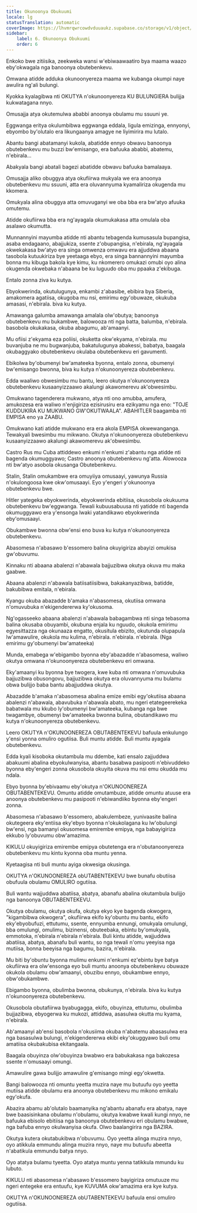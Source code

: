 ```yaml
---
title: Okunoonya Obukuumi
locale: lg
statusTranslation: automatic
coverImage: https://lhvmrqwrcowdvduuaukz.supabase.co/storage/v1/object/public/strapi-uploads/small_cover-educacion-fundamental.webp-2d51a7828a2b1309555be27f7e2a61a0.webp
sidebar:
    label: 6. Okunoonya Obukuumi
    order: 6
---
```

Enkoko bwe zitiisika, zeekweka wansi w'ebiwaawaatiro bya maama waazo eby'okwagala nga banoonya obutebenkevu.

Omwana atidde adduka okunoonyereza maama we kubanga okumpi naye awulira ng'ali bulungi.

Kyokka kyalagibwa nti OKUTYA n'okunoonyereza KU BULUNGIERA bulijja kukwatagana nnyo.

Omusajja atya okutemulwa ababbi anoonya obulamu mu ssuuni ye.

Eggwanga eritya okulumbibwa eggwanga eddala, ligula emizinga, ennyonyi, ebyombo by'olutalo era likungaanya amagye ne liyimirira mu lutalo.

Abantu bangi abatamanyi kukola, abatidde ennyo obwavu banoonya obutebenkevu mu buzzi bw'emisango, era bafuuka ababbi, abatemu, n'ebirala...

Abakyala bangi abatali bagezi abatidde obwavu bafuuka bamalaaya.

Omusajja aliko obuggya atya okufiirwa mukyala we era anoonya obutebenkevu mu ssuuni, atta era oluvannyuma kyamaliriza okugenda mu kkomera.

Omukyala alina obuggya atta omuvuganyi we oba bba era bw'atyo afuuka omutemu.

Atidde okufiirwa bba era ng'ayagala okumukakasa atta omulala oba asalawo okumutta.

Munnannyini mayumba atidde nti abantu tebagenda kumusasula bupangisa, asaba endagaano, abajjukiza, ssente z'obupangisa, n'ebirala, ng'ayagala okwekakasa bw'atyo era singa omwenza omwavu era ajjuddwa abaana tasobola kutuukiriza bye yeetaaga ebyo, era singa bannannyini mayumba bonna mu kibuga bakola kye kimu, ku nkomerero omukazi omubi oyo alina okugenda okwebaka n'abaana be ku luguudo oba mu ppaaka z'ekibuga.

Entalo zonna ziva ku kutya.

Ebyokwerinda, okutulugunya, enkambi z'abasibe, ebibira bya Siberia, amakomera agatiisa, okugoba mu nsi, emirimu egy'obuwaze, okukuba amasasi, n'ebirala. biva ku kutya.

Amawanga galumba amawanga amalala olw'obutya; banoonya obutebenkevu mu bukambwe, balowooza nti nga batta, balumba, n'ebirala. basobola okukakasa, okuba abagumu, ab'amaanyi.

Mu ofiisi z'ekyama eza poliisi, okuketta okw'ekyama, n'ebirala. mu buvanjuba ne mu bugwanjuba, bakatulugunya abakessi, babatya, baagala okubaggyako obutebenkevu okulaba obutebenkevu eri gavumenti.

Ebikolwa by'obumenyi bw'amateeka byonna, entalo zonna, obumenyi bw'emisango bwonna, biva ku kutya n'okunoonyereza obutebenkevu.

Edda waaliwo obwesimbu mu bantu, leero okutya n'okunoonyereza obutebenkevu kusaanyizzaawo akalungi akawomerevu ak'obwesimbu.

Omukwano tagenderera mukwano, atya nti ono amubba, amufera, amukozesa era waliwo n'enjigiriza ezisirusiru era ezikyamu nga eno: "TOJE KUDDUKIRA KU MUKWANO GW'OKUTWAALA". ABAHITLER baagamba nti EMPISA eno ya ZAABU.

Omukwano kati atidde mukwano era era akola EMPISA okwewanganga. Tewakyali bwesimbu mu mikwano. Okutya n'okunoonyereza obutebenkevu kusaanyizzaawo akalungi akawomerevu ak'obwesimbu.

Castro Rus mu Cuba attiddewo enkumi n'enkumi z'abantu nga atidde nti bagenda okumuggyawo; Castro anoonya obutebenkevu ng'atta. Alowooza nti bw'atyo asobola okusanga Obutebenkevu.

Stalin, Stalin omukambwe era omuyiiya omusaayi, yawunya Russia n'okulongoosa kwe okw'omusaayi. Eyo y'engeri y'okunoonya obutebenkevu bwe.

Hitler yategeka ebyokwerinda, ebyokwerinda ebitiisa, okusobola okukuuma obutebenkevu bw'eggwanga. Tewali kubuusabuusa nti yatidde nti bagenda okumuggyawo era y'ensonga lwaki yatandikawo ebyokwerinda eby'omusaayi.

Obukambwe bwonna obw'ensi eno buva ku kutya n'okunoonyereza obutebenkevu.

Abasomesa n'abasawo b'essomero balina okuyigiriza abayizi omukisa gw'obuvumu.

Kinnaku nti abaana abalenzi n'abawala bajjuzibwa okutya okuva mu maka gaabwe.

Abaana abalenzi n'abawala batiisatiisibwa, bakakanyazibwa, batidde, bakubibwa emitala, n'ebirala.

Kyangu okuba abazadde b'amaka n'abasomesa, okutiisa omwana n'omuvubuka n'ekigendererwa ky'okusoma.

Ng'ogasseeko abaana abalenzi n'abawala babagambwa nti singa tebasoma balina okusaba obuyambi, okubuna enjala ku nguudo, okukola emirimu egyesittazza nga okunaaza engatto, okusitula ebizito, okutunda olupapula lw'amawulire, okukola mu kulima, n'ebirala. n'ebirala. n'ebirala. (Nga emirimu gy'obumenyi bw'amateeka)

Munda, emabega w'ebigambo byonna eby'abazadde n'abasomesa, waliwo okutya omwana n'okunoonyereza obutebenkevu eri omwana.

Eky'amaanyi ku byonna bye twogera, kwe kuba nti omwana n'omuvubuka bajjuzibwa obusongovu, bajjuzibwa okutya era oluvannyuma mu bulamu obwa bulijjo baba bantu abajjuddwa okutya.

Abazadde b'amaka n'abasomesa abalina emize emibi egy'okutiisa abaana abalenzi n'abawala, abavubuka n'abawala abato, mu ngeri etategeerekeka babatwala mu kkubo ly'obumenyi bw'amateeka, kubanga nga bwe twagambye, obumenyi bw'amateeka bwonna bulina, obutandikawo mu kutya n'okunoonyereza obutebenkevu.

Leero OKUTYA n'OKUNOONEREZA OBUTABENTEKEVU bafuula enkulungo y'ensi yonna omuliro ogutiisa. Buli muntu atidde. Buli muntu ayagala obutebenkevu.

Edda kyali kisoboka okutambula mu ddembe, kati ensalo zajjuddwa abakuumi abalina ebyokulwanyisa, abantu basabwa pasipooti n'ebivuddeko byonna eby'engeri zonna okusobola okuyita okuva mu nsi emu okudda mu ndala.

Ebyo byonna by'ebivaamu eby'okutya n'OKUNOONEREZA OBUTABENTEKEVU. Omuntu atidde omutambuze, atidde omuntu atuuse era anoonya obutebenkevu mu pasipooti n'ebiwandiiko byonna eby'engeri zonna.

Abasomesa n'abasawo b'essomero, abakulembeze, yunivaasite balina okutegeera eky'entiisa eky'ebyo byonna n'okukolagana ku lw'obulungi bw'ensi, nga bamanyi okusomesa emirembe emipya, nga babayigiriza ekkubo ly'obuvumu obw'amazima.

KIKULU okuyigiriza emirembe emipya obutetenga era n'obutanoonyereza obutebenkevu mu kintu kyonna oba muntu yenna.

Kyetaagisa nti buli muntu ayiga okwesiga okusinga.

OKUTYA n'OKUNOONEREZA obUTABENTEKEVU bwe bunafu obutiisa obufuula obulamu OMULIRO ogutiisa.

Buli wantu wajjuddwa abatiisa, abatya, abanafu abalina okutambula bulijjo nga banoonya OBUTABENTEKEVU.

Okutya obulamu, okutya okufa, okutya ekyo kye bagenda okwogera, "kigambibwa okwogera", okufiirwa ekifo ky'obuntu mu bantu, ekifo eky'ebyobufuzi, ettutumu, ssente, ennyumba ennungi, omukyala omulungi, bba omulungi, omulimu, bizinensi, obuteebaka, ebintu by'omukyala, emmotoka, n'ebirala n'ebirala n'ebirala. Buli kintu atidde, wajjuddwa abatiisa, abatya, abanafu buli wantu, so nga tewali n'omu yeeyisa nga mutiisa, bonna beeyisa nga bagumu, bazira, n'ebirala.

Mu biti by'obuntu byonna mulimu enkumi n'enkumi ez'ebintu bye batya okufiirwa era olw'ensonga eyo buli muntu anoonya obutebenkevu obuwaze okukola obulamu obw'amaanyi, obuzibu ennyo, obukambwe ennyo, obw'obukambwe.

Ebigambo byonna, obulimba bwonna, obukunya, n'ebirala. biva ku kutya n'okunoonyereza obutebenkevu.

Okusobola obutafiirwa byabugagga, ekifo, obuyinza, ettutumu, obulimba bujjazibwa, ebyogerwa ku mukozi, attiddwa, asasulwa okutta mu kyama, n'ebirala.

Ab'amaanyi ab'ensi basobola n'okusiima okuba n'abatemu abasasulwa era nga basasulwa bulungi, n'ekigendererwa ekibi eky'okuggyawo buli omu amatiisa okubakubisa ekitangaala.

Baagala obuyinza olw'obuyinza bwabwo era babukakasa nga bakozesa ssente n'omusaayi omungi.

Amawulire gawa bulijjo amawulire g'emisango mingi egy'okwetta.

Bangi balowooza nti omuntu yeetta muzira naye mu butuufu oyo yeetta mutiisa atidde obulamu era anoonya obutebenkevu mu mikono emikalu egy'okufa.

Abazira abamu ab'olutalo baamanyika ng'abantu abanafu era abatya, naye bwe baasisinkana obulamu n'obulamu, okutya kwabwe kwali kungi nnyo, ne bafuuka ebisolo ebitiisa nga banoonya obutebenkevu eri obulamu bwabwe, nga bafuba ennyo okulwanyisa okufa. Olwo baalangirira nga BAZIRA.

Okutya kutera okutabukibwa n'obuvumu. Oyo yeetta alinga muzira nnyo, oyo atikkula emmundu alinga muzira nnyo, naye mu butuufu abeetta n'abatikula emmundu batya nnyo.

Oyo atatya bulamu tyeetta. Oyo atatya muntu yenna tatikkula mmundu ku lubuto.

KIKULU nti abasomesa n'abasawo b'essomero bayigiriza omutuuze mu ngeri entegeke era entuufu, kye KUVUMA okw'amazima era kye kutya.

OKUTYA n'OKUNOONEREZA obUTABENTEKEVU bafuula ensi omuliro ogutiisa.

